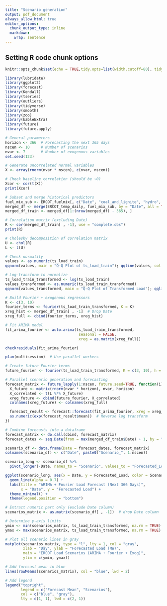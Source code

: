 ```yaml
---
title: "Scenario generation"
output: pdf_document
always_allow_html: true
editor_options: 
  chunk_output_type: inline
  markdown: 
    wrap: sentence
---
```



## Setting R code chunk options

```r
knitr::opts_chunk$set(echo = TRUE,tidy.opts=list(width.cutoff=80), tidy=FALSE) 
```

```r
library(lubridate)
library(ggplot2)
library(forecast)  
library(Kendall)
library(tseries)
library(outliers)
library(tidyverse)
library(smooth)
library(zoo)
library(kableExtra)
library(future)
library(future.apply)
```

```r
# General parameters
horizon <- 366  # Forecasting the next 365 days
nscen <- 10     # Number of scenarios
nvar <- 7       # Number of exogenous variables
set.seed(123)

```

```r
# Generate uncorrelated normal variables
X <- array(rnorm(nvar * nscen), c(nvar, nscen))

# Check baseline correlation (should be ~0)
Xcor <- cor(t(X))
print(Xcor)

```

```r
# Subset and merge historical predictors
fuel_mix_sub <- ERCOT_fuelmix[, c("Date", "coal_and_lignite", "hydro", "nuclear", "solar", "wind", "natural_gas")]
merged_df <- merge(ERCOT_temp_daily, fuel_mix_sub, by = "Date", all = TRUE)
merged_df_train <- merged_df[1:(nrow(merged_df) - 365), ]

# Correlation matrix (excluding Date)
R <- cor(merged_df_train[ , -1], use = "complete.obs")
print(R)

```

```r
# Cholesky decomposition of correlation matrix
U <- chol(R)
L <- t(U)

```

```r
# Check normality
values <- as.numeric(ts_load_train)
qqnorm(values, main = "Q-Q Plot of ts_load_train"); qqline(values, col = "red")

# Log-transform to normalize
ts_load_train_transformed <- log(ts_load_train)
values_transformed <- as.numeric(ts_load_train_transformed)
qqnorm(values_transformed, main = "Q-Q Plot of Transformed Load"); qqline(values_transformed, col = "red")

```

```r
# Build Fourier + exogenous regressors
K <- c(3, 10)
fourier_terms <- fourier(ts_load_train_transformed, K = K)
xreg_hist <- merged_df_train[ , -1]  # Drop Date
xreg_full <- cbind(fourier_terms, xreg_hist)

# Fit ARIMA model
fit_arima_fourier <- auto.arima(ts_load_train_transformed,
                                 seasonal = FALSE,
                                 xreg = as.matrix(xreg_full))

checkresiduals(fit_arima_fourier)

```

```r
plan(multisession)  # Use parallel workers

# Create future Fourier terms
future_fourier <- fourier(ts_load_train_transformed, K = c(3, 10), h = horizon)

# Parallel scenario generation and forecasting
forecast_matrix <- future_lapply(1:nscen, future.seed=TRUE, function(i) {
  X_future <- matrix(rnorm(nvar * horizon), nvar, horizon)
  X_correlated <- t(L %*% X_future)
  xreg_future <- cbind(future_fourier, X_correlated)
  colnames(xreg_future) <- colnames(xreg_full)

  forecast_result <- forecast::forecast(fit_arima_fourier, xreg = xreg_future, h = horizon)
  as.numeric(exp(forecast_result$mean))  # Reverse log transform
})

# Combine forecasts into a dataframe
forecast_matrix <- do.call(cbind, forecast_matrix)
forecast_dates <- seq.Date(from = max(merged_df_train$Date) + 1, by = "day", length.out = horizon)

scenario_df <- data.frame(Date = forecast_dates, forecast_matrix)
colnames(scenario_df) <- c("Date", paste0("Scenario_", 1:nscen))

scenario_long <- scenario_df %>%
  pivot_longer(-Date, names_to = "Scenario", values_to = "Forecasted_Load")

ggplot(scenario_long, aes(x = Date, y = Forecasted_Load, color = Scenario)) +
  geom_line(alpha = 0.7) +
  labs(title = "ARIMA + Fourier Load Forecast (Next 366 Days)",
       x = "Date", y = "Forecasted Load") +
  theme_minimal() +
  theme(legend.position = "bottom")


```

```r
# Extract numeric part only (exclude Date column)
scenarios_matrix <- as.matrix(scenario_df[ , -1])  # drop Date column

# Determine y-axis limits
ymin <- min(scenarios_matrix, ts_load_train_transformed, na.rm = TRUE)
ymax <- max(scenarios_matrix, ts_load_train_transformed, na.rm = TRUE)

# Plot all scenario lines in gray
matplot(scenarios_matrix, type = "l", lty = 1, col = "gray",
        xlab = "Day", ylab = "Forecasted Load (MW)", 
        main = "ERCOT Load Scenarios (ARIMA + Fourier + Exog)",
        ylim = c(ymin, ymax))

# Add forecast mean in blue
lines(rowMeans(scenarios_matrix), col = "blue", lwd = 2)

# Add legend
legend("topright",
       legend = c("Forecast Mean", "Scenarios"),
       col = c("blue", "gray"),
       lty = c(1, 1), lwd = c(2, 1))



```